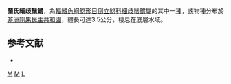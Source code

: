 {{Speciesbox 
| taxon = Microsynodontis lamberti
| status = DD
| status_system = IUCN3.1 
| authority = [[Poll|Poll]] & [[Gosse|Gosse]], 1963
| synonyms = 
}}

'''蘭氏細歧鬚鱨'''，為[[輻鰭魚綱|輻鰭魚綱]][[鯰形目|鯰形目]][[倒立鯰科|倒立鯰科]][[細歧鬚鱨屬|細歧鬚鱨屬]]的其中一[[種|種]]，該物種分布於[[非洲|非洲]][[剛果民主共和國|剛果民主共和國]]，體長可達3.5公分，棲息在底層水域。

==参考文献==
*{{FishBase_species|genus=Microsynodontis|species=lamberti|year=2011|month=12}}

{{Taxonbar}}

[[Category:1963年描述的鱼类|M]]
[[Category:IUCN红色名录数据缺乏物种|M]]
[[Category:細歧鬚鱨屬|L]]